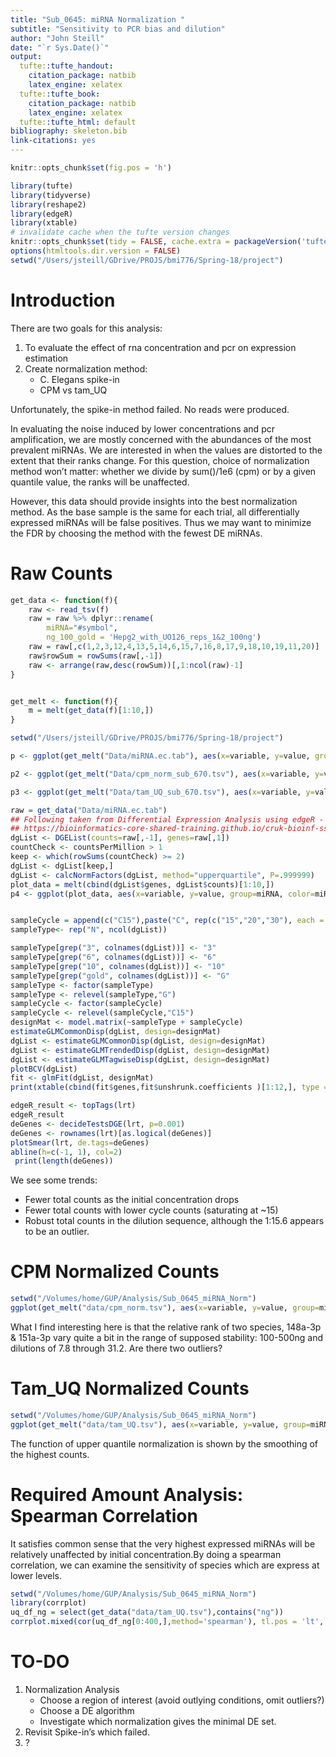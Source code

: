 ```yaml
---
title: "Sub_0645: miRNA Normalization "
subtitle: "Sensitivity to PCR bias and dilution"
author: "John Steill"
date: "`r Sys.Date()`"
output:
  tufte::tufte_handout:
    citation_package: natbib
    latex_engine: xelatex
  tufte::tufte_book:
    citation_package: natbib
    latex_engine: xelatex
  tufte::tufte_html: default
bibliography: skeleton.bib
link-citations: yes
---
```

```r
knitr::opts_chunk$set(fig.pos = 'h')
```
```r
library(tufte)
library(tidyverse)
library(reshape2)
library(edgeR)
library(xtable)
# invalidate cache when the tufte version changes
knitr::opts_chunk$set(tidy = FALSE, cache.extra = packageVersion('tufte'))
options(htmltools.dir.version = FALSE)
setwd("/Users/jsteill/GDrive/PROJS/bmi776/Spring-18/project")
```

# Introduction

There are two goals for this analysis:

1. To evaluate the effect of rna concentration and pcr on expression estimation 
1. Create normalization method:
    + C. Elegans spike-in
    + CPM vs tam_UQ 

Unfortunately, the spike-in method failed. No reads were produced. 

In evaluating the noise induced by lower concentrations and pcr amplification, we are mostly concerned with the abundances of the most prevalent miRNAs. We are interested in when the values are distorted to the extent that their ranks change. For this question, choice of normalization method won't matter: whether we divide by sum()/1e6 (cpm) or by a given quantile value, the ranks will be unaffected.

However, this data should provide insights into the best normalization method. As the base sample is the same for each trial, all differentially expressed miRNAs will be false positives. Thus we may want to minimize the FDR by choosing the method with the fewest DE miRNAs.

\pagebreak

# Raw Counts

```r


get_data <- function(f){
    raw <- read_tsv(f)
    raw = raw %>% dplyr::rename(
        miRNA="#symbol",
        ng_100_gold = 'Hepg2_with_UO126_reps_1&2_100ng')
    raw = raw[,c(1,2,3,12,4,13,5,14,6,15,7,16,8,17,9,18,10,19,11,20)]
    raw$rowSum = rowSums(raw[,-1])
    raw <- arrange(raw,desc(rowSum))[,1:ncol(raw)-1]
}


get_melt <- function(f){
    m = melt(get_data(f)[1:10,])  
}

```

```r
setwd("/Users/jsteill/GDrive/PROJS/bmi776/Spring-18/project")

p <- ggplot(get_melt("Data/miRNA.ec.tab"), aes(x=variable, y=value, group=miRNA, color=miRNA))+ geom_line(aes(linetype=miRNA)) + coord_trans(y = "log10") + theme(axis.text.x=element_text(angle=45, hjust=1)) + labs(y = "Raw counts", x = '')

p2 <- ggplot(get_melt("Data/cpm_norm_sub_670.tsv"), aes(x=variable, y=value, group=miRNA, color=miRNA))+ geom_line(aes(linetype=miRNA)) + coord_trans(y = "log10") + theme(axis.text.x=element_text(angle=45, hjust=1)) + labs(y = "CPM", x = '')

p3 <- ggplot(get_melt("Data/tam_UQ_sub_670.tsv"), aes(x=variable, y=value, group=miRNA, color=miRNA))+ geom_line(aes(linetype=miRNA)) + coord_trans(y = "log10") + theme(axis.text.x=element_text(angle=45, hjust=1)) + labs(y = "Tam_UQ", x = '')

raw = get_data("Data/miRNA.ec.tab")
## Following taken from Differential Expression Analysis using edgeR - 
## https://bioinformatics-core-shared-training.github.io/cruk-bioinf-sschool/Day3/rnaSeq_DE.pdf
dgList <- DGEList(counts=raw[,-1], genes=raw[,1])
countCheck <- countsPerMillion > 1
keep <- which(rowSums(countCheck) >= 2)
dgList <- dgList[keep,]
dgList <- calcNormFactors(dgList, method="upperquartile", P=.999999)
plot_data = melt(cbind(dgList$genes, dgList$counts)[1:10,])
p4 <- ggplot(plot_data, aes(x=variable, y=value, group=miRNA, color=miRNA))+ geom_line(aes(linetype=miRNA)) + coord_trans(y = "log10") + theme(axis.text.x=element_text(angle=45, hjust=1)) + labs(y = "TMM", x = '')


sampleCycle = append(c("C15"),paste("C", rep(c("15","20","30"), each = 2, 3), sep="" ))
sampleType<- rep("N", ncol(dgList))

sampleType[grep("3", colnames(dgList))] <- "3"
sampleType[grep("6", colnames(dgList))] <- "6"
sampleType[grep("10", colnames(dgList))] <- "10"
sampleType[grep("gold", colnames(dgList))] <- "G"
sampleType <- factor(sampleType)
sampleType <- relevel(sampleType,"G")
sampleCycle <- factor(sampleCycle)
sampleCycle <- relevel(sampleCycle,"C15")
designMat <- model.matrix(~sampleType + sampleCycle)
estimateGLMCommonDisp(dgList, design=designMat)
dgList <- estimateGLMCommonDisp(dgList, design=designMat)
dgList <- estimateGLMTrendedDisp(dgList, design=designMat)
dgList <- estimateGLMTagwiseDisp(dgList, design=designMat)
plotBCV(dgList)
fit <- glmFit(dgList, designMat)
print(xtable(cbind(fit$genes,fit$unshrunk.coefficients )[1:12,], type = "latex"))

edgeR_result <- topTags(lrt)
edgeR_result
deGenes <- decideTestsDGE(lrt, p=0.001)
deGenes <- rownames(lrt)[as.logical(deGenes)]
plotSmear(lrt, de.tags=deGenes)
abline(h=c(-1, 1), col=2)
 print(length(deGenes))
```

We see some trends: 

* Fewer total counts as the initial concentration drops 
* Fewer total counts with lower cycle counts (saturating at ~15) 
* Robust total counts in the dilution sequence, although the 1:15.6 appears to be an outlier.

\pagebreak

# CPM Normalized Counts

```r
setwd("/Volumes/home/GUP/Analysis/Sub_0645_miRNA_Norm")
ggplot(get_melt("data/cpm_norm.tsv"), aes(x=variable, y=value, group=miRNA, color=miRNA))+ geom_line(aes(linetype=miRNA)) + coord_trans(y = "log10") + theme(axis.text.x=element_text(angle=45, hjust=1))
```

What I find interesting here is that the relative rank of two species, 148a-3p & 151a-3p vary quite a bit in the range of supposed stability: 100-500ng and dilutions of 7.8 through 31.2. Are there two outliers?

\pagebreak

# Tam_UQ Normalized Counts
```r
setwd("/Volumes/home/GUP/Analysis/Sub_0645_miRNA_Norm")
ggplot(get_melt("data/tam_UQ.tsv"), aes(x=variable, y=value, group=miRNA, color=miRNA))+ geom_line(aes(linetype=miRNA)) + coord_trans(y = "log10") + theme(axis.text.x=element_text(angle=45, hjust=1))
```

The function of upper quantile normalization is shown by the smoothing of the highest counts. 
\pagebreak

# Required Amount Analysis: Spearman Correlation

It satisfies common sense that the very highest expressed miRNAs will be relatively unaffected by initial concentration.By doing a spearman correlation, we can examine the sensitivity of species which are express at lower levels. 

<!-- #```{r fig-spear, fig.width = 10, fig.height = 6, fig.fullwidth = TRUE,  message = F, warning=FALSE, echo =F, -->

```r
setwd("/Volumes/home/GUP/Analysis/Sub_0645_miRNA_Norm")
library(corrplot)
uq_df_ng = select(get_data("data/tam_UQ.tsv"),contains("ng"))
corrplot.mixed(cor(uq_df_ng[0:400,],method='spearman'), tl.pos = 'lt', lower.col = "black", number.cex = .9, order="hclust")
```

<!-- This very flat distribution is caused by the many zeros of the DF. By restricting to the top 400 expressed miRNAs: -->
<!-- ```{r fig-spear4, fig.width = 10, fig.height = 6, fig.fullwidth = TRUE, fig.cap = "Tam UQ Spearman Correlation; 400 miRNA", message = F, warning=FALSE, echo =F, cache=TRUE} -->
<!-- setwd("/Volumes/home/GUP/Analysis/Sub_0645_miRNA_Norm") -->

<!-- uq_df_ng = select(get_data("data/tam_UQ.tsv"),contains("ng")) -->
<!-- corrplot.mixed(cor(uq_df_ng[0:400,],method='spearman'), lower.col = "black", number.cex = .7, order="hclust") -->
<!-- ``` -->


# TO-DO

1. Normalization Analysis
    + Choose a region of interest (avoid outlying conditions, omit outliers?)
    + Choose a DE algorithm
    + Investigate which normalization gives the minimal DE set.
1. Revisit Spike-in's which failed.
1. ?